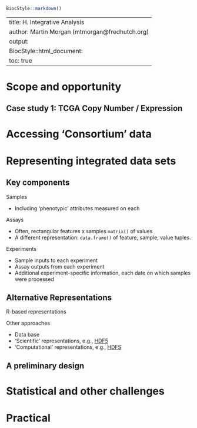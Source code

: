 <!--
%% \VignetteTitle{H. Integrative Analysis}
%% \VignetteEngine{knitr::rmarkdown}
-->

```r
BiocStyle::markdown()
```

---
title: H. Integrative Analysis
author: Martin Morgan (mtmorgan@fredhutch.org)
output:
  BiocStyle::html_document:
    toc: true
---

# Scope and opportunity

## Case study 1: TCGA Copy Number / Expression

# Accessing 'Consortium' data

# Representing integrated data sets

## Key components

Samples

- Including 'phenotypic' attributes measured on each

Assays

- Often, rectangular features x samples `matrix()` of values
- A different representation: `data.frame()` of feature, sample, value
  tuples.

Experiments

- Sample inputs to each experiment
- Assay outputs from each experiment
- Additional experiment-specific information, each date on which
  samples were processed
  
## Alternative Representations

R-based representations

Other approaches

- Data base
- 'Scientific' representations, e.g.,
  [HDF5](http://www.hdfgroup.org/HDF5/)
- 'Computational' representations, e.g.,
  [HDFS](http://hadoop.apache.org/docs/r1.2.1/hdfs_design.html)

## A preliminary design

# Statistical and other challenges

# Practical
